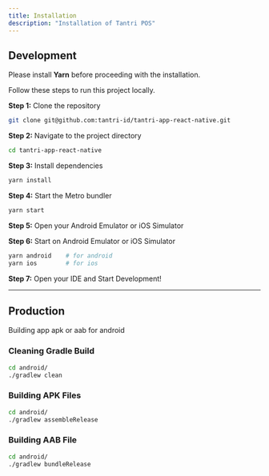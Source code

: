 ```yaml
---
title: Installation
description: "Installation of Tantri POS"
---
```


## Development

<Callout title="Prerequisite">
  Please install <b>Yarn</b>
  before proceeding with the installation.
</Callout>

Follow these steps to run this project locally.

<b>Step 1:</b> Clone the repository

```bash
git clone git@github.com:tantri-id/tantri-app-react-native.git
```

<b>Step 2:</b> Navigate to the project directory

```bash
cd tantri-app-react-native
```

<b>Step 3:</b> Install dependencies

```bash
yarn install
```

<b>Step 4:</b> Start the Metro bundler

```bash
yarn start
```

<b>Step 5:</b> Open your Android Emulator or iOS Simulator

<b>Step 6:</b> Start on Android Emulator or iOS Simulator

```bash
yarn android    # for android
yarn ios        # for ios
```

<b>Step 7:</b> Open your IDE and Start Development!

---

## Production

Building app apk or aab for android

### Cleaning Gradle Build

```bash
cd android/
./gradlew clean
```

### Building APK Files

```bash
cd android/
./gradlew assembleRelease
```

### Building AAB File

```bash
cd android/
./gradlew bundleRelease
```
